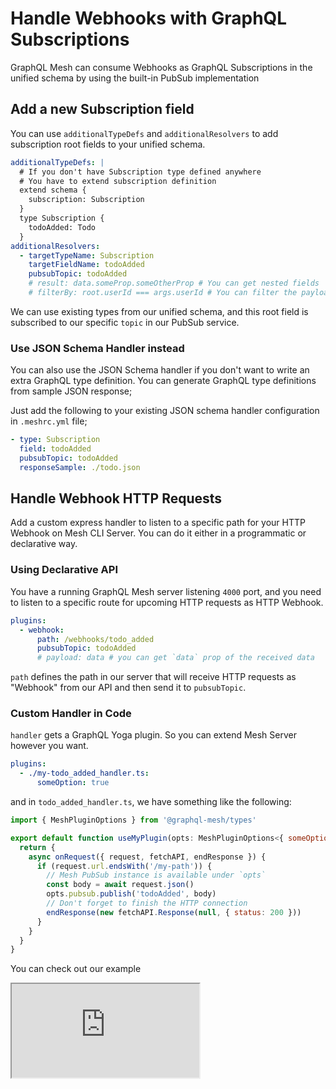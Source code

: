 
# Handle Webhooks with GraphQL Subscriptions

GraphQL Mesh can consume Webhooks as GraphQL Subscriptions in the unified schema by using the built-in PubSub implementation

## Add a new Subscription field

You can use `additionalTypeDefs` and `additionalResolvers` to add subscription root fields to your unified schema.

```yaml
additionalTypeDefs: |
  # If you don't have Subscription type defined anywhere
  # You have to extend subscription definition
  extend schema {
    subscription: Subscription
  }
  type Subscription {
    todoAdded: Todo
  }
additionalResolvers:
  - targetTypeName: Subscription
    targetFieldName: todoAdded
    pubsubTopic: todoAdded
    # result: data.someProp.someOtherProp # You can get nested fields
    # filterBy: root.userId === args.userId # You can filter the payload by `userId` for example
```

We can use existing types from our unified schema, and this root field is subscribed to our specific `topic` in our PubSub service.

### Use JSON Schema Handler instead

You can also use the JSON Schema handler if you don't want to write an extra GraphQL type definition. You can generate GraphQL type definitions from sample JSON response;

Just add the following to your existing JSON schema handler configuration in `.meshrc.yml` file;

```yaml filename=".meshrc.yml"
- type: Subscription
  field: todoAdded
  pubsubTopic: todoAdded
  responseSample: ./todo.json
```

## Handle Webhook HTTP Requests

Add a custom express handler to listen to a specific path for your HTTP Webhook on Mesh CLI Server. You can do it either in a programmatic or declarative way.

### Using Declarative API

You have a running GraphQL Mesh server listening `4000` port, and you need to listen to a specific route for upcoming HTTP requests as HTTP Webhook.

```yaml
plugins:
  - webhook:
      path: /webhooks/todo_added
      pubsubTopic: todoAdded
      # payload: data # you can get `data` prop of the received data
```

`path` defines the path in our server that will receive HTTP requests as "Webhook" from our API and then send it to `pubsubTopic`.

### Custom Handler in Code

`handler` gets a GraphQL Yoga plugin. So you can extend Mesh Server however you want.

```yaml
plugins:
  - ./my-todo_added_handler.ts:
      someOption: true
```

and in `todo_added_handler.ts`, we have something like the following:

```js filename="todo_added_handler.ts"
import { MeshPluginOptions } from '@graphql-mesh/types'

export default function useMyPlugin(opts: MeshPluginOptions<{ someOption: boolean }>) {
  return {
    async onRequest({ request, fetchAPI, endResponse }) {
      if (request.url.endsWith('/my-path')) {
        // Mesh PubSub instance is available under `opts`
        const body = await request.json()
        opts.pubsub.publish('todoAdded', body)
        // Don't forget to finish the HTTP connection
        endResponse(new fetchAPI.Response(null, { status: 200 }))
      }
    }
  }
}
```

<Callout>You can check out our example</Callout>

<iframe
  src="https://codesandbox.io/embed/github/Urigo/graphql-mesh/tree/master/examples/json-schema-subscriptions?fontsize=14&hidenavigation=1&theme=dark&module=%2F.meshrc.yml"
  className="w-full mt-6 h-[500px] rounded-md"
  title="json-schema-subscriptions"
  allow="geolocation; microphone; camera; midi; vr; accelerometer; gyroscope; payment; ambient-light-sensor; encrypted-media; usb"
  sandbox="allow-modals allow-forms allow-popups allow-scripts allow-same-origin"
/>
